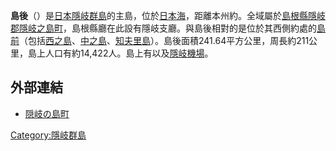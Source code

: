 {{Infobox islands
| name             = 島後
| native name      = 島後
| native name link = 
| native_name_lang = ja
| image name       = 
| image size       = 
| image caption    = 
| image alt        = 
| map              = Japan
| map_alt          = 
| map_width        = 
| map_caption      = 島後的位置
| map_relief       = 
| map_mark         = Cercle rouge 100%.svg
| map_mark_width   = 7
| label            = 
| label_position   = 
| coordinates      = {{coord|36|15|N|133|17|E|type:isle_scale:2000000|display=inline,title}}
| location         = [[東亞|東亞]]
| archipelago      = [[隱岐群島|隱岐群島]]
| waterbody        = [[日本海|日本海]]
| total islands    = 
| major islands    = 
| area km2         = 241.64
| length km        = 
| width km         = 
| coastline km     = 211
| elevation m      = 607.7
| highest mount    = {{tsl|ja|大満寺山|大滿寺山}}
| country          = {{JPN}}
| country admin divisions title 1    = [[日本行政區劃|縣]]
| country admin divisions 1          = [[島根縣|島根縣]]
| country admin divisions title 2    = [[郡_(日本)|郡]]
| country admin divisions 2          = [[隱岐郡|隱岐郡]]
| country admin divisions title 3    = [[市町村|町]]
| country admin divisions 3          = [[隱岐之島町|隱岐之島町]]
| country capital type               = 
| country capital                    = 
| country largest city type          = 
| country largest city               = 
| country capital and largest city   = 
| country largest city population    = 
| country leader title               = 
| country leader name                = 
| demonym          = 
| population       = 14,422
| population as of = 2017
| population footnotes = [[推計人口|推計人口]]
| density km2      = 
| ethnic groups    = 
}}
'''島後'''（{{jpn|j=島後|hg=どうご|rm=Dōgo}}）是[[日本|日本]][[隱岐群島|隱岐群島]]的主島，位於[[日本海|日本海]]，距離本州約{{convert|70|km|nmi}}。全域屬於[[島根縣|島根縣]][[隱岐郡|隱岐郡]][[隱岐之島町|隱岐之島町]]，島根縣廳在此設有隱岐支廳。與島後相對的是位於其西側約{{convert|12|km|nmi}}處的[[島前|島前]]（包括[[西之島_(隱岐群島)|西之島]]、[[中之島_(島根縣)|中之島]]、[[知夫里島|知夫里島]]）。島後面積241.64平方公里，周長約211公里，島上人口有約14,422人。島上有{{tsl|ja|平神社古墳|平神社古墳}}以及[[隱岐機場|隱岐機場]]。

== 外部連結 ==
* [http://www.town.okinoshima.shimane.jp/ 隠岐の島町] {{Wayback|url=http://www.town.okinoshima.shimane.jp/ |date=20150312045851 }}
[[Category:隱岐群島|Category:隱岐群島]]
